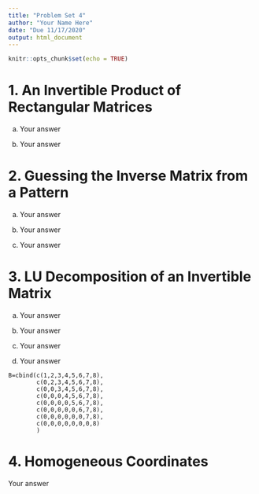 ```yaml
---
title: "Problem Set 4"
author: "Your Name Here"
date: "Due 11/17/2020"
output: html_document
---
```


```r
knitr::opts_chunk$set(echo = TRUE)
```



# 1. An Invertible Product of Rectangular Matrices

<!------------------------------------------------------>
a. Your answer 

<!------------------------------------------------------>
b. Your answer





# 2. Guessing the Inverse Matrix from a Pattern

<!------------------------------------------------------>
a. Your answer

<!------------------------------------------------------>
b. Your answer

<!------------------------------------------------------>
c. Your answer


# 3. LU Decomposition of an Invertible Matrix


<!------------------------------------------------------>
a. Your answer

<!------------------------------------------------------>
b. Your answer

<!------------------------------------------------------>
c. Your answer


<!------------------------------------------------------>
d. Your answer


```
B=cbind(c(1,2,3,4,5,6,7,8),
        c(0,2,3,4,5,6,7,8),
        c(0,0,3,4,5,6,7,8),
        c(0,0,0,4,5,6,7,8),
        c(0,0,0,0,5,6,7,8),
        c(0,0,0,0,0,6,7,8),
        c(0,0,0,0,0,0,7,8),
        c(0,0,0,0,0,0,0,8)
        )
```


# 4. Homogeneous Coordinates

Your answer
